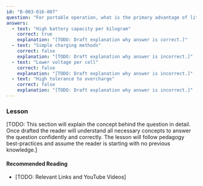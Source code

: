 ```yaml
---
id: "B-003-016-007"
question: "For portable operation, what is the primary advantage of lithium-based batteries over lead-acid batteries?"
answers:
  - text: "High battery capacity per kilogram"
    correct: true
    explanation: "[TODO: Draft explanation why answer is correct.]"
  - text: "Simple charging methods"
    correct: false
    explanation: "[TODO: Draft explanation why answer is incorrect.]"
  - text: "Lower voltage per cell"
    correct: false
    explanation: "[TODO: Draft explanation why answer is incorrect.]"
  - text: "High tolerance to overcharge"
    correct: false
    explanation: "[TODO: Draft explanation why answer is incorrect.]"
---
```


### Lesson

[TODO: This section will explain the concept behind the question in detail. Once drafted the reader will understand all necessary concepts to answer the question confidently and correctly. The lesson will follow pedagogy best-practices and assume the reader is starting with no previous knowledge.]

#### Recommended Reading

- [TODO: Relevant Links and YouTube Videos]
